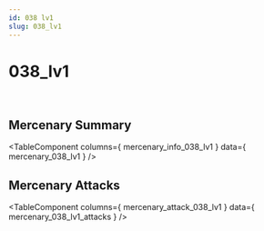 ```yaml
---
id: 038 lv1
slug: 038_lv1
---
```



# 038_lv1

<div style = {{ display: "flex" }}>
    <Image img={require('@site/static/img/mercenaries/illust/thum_char_view_n_038.jpg')}/>
    <Image img={require('@site/static/img/mercenaries/illust/thum_char_view_o_038.jpg')}/>
</div>

## Mercenary Summary

<TableComponent
  columns={ mercenary_info_038_lv1 }
  data={ mercenary_038_lv1 }
/>

## Mercenary Attacks

<TableComponent
  columns={ mercenary_attack_038_lv1 }
  data={ mercenary_038_lv1_attacks }
/>